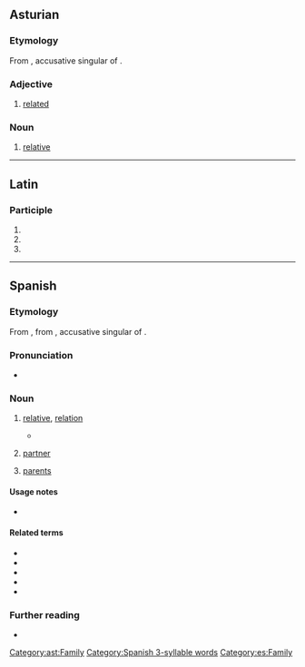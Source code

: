 ==Asturian==

===Etymology===
From {{inh|ast|la|parentem}}, accusative singular of {{m|la|parēns}}.

===Adjective===
{{head|ast|adjective}}

# [[related]]

===Noun===
{{head|ast|noun}}

# [[relative]]

[[Category:ast:Family]]

----

==Latin==

===Participle===
{{la-part-form|pariente}}

# {{inflection of|la|pariēns||abl|m|s}}
# {{inflection of|la|pariēns||abl|f|s}}
# {{inflection of|la|pariēns||abl|n|s}}

----

==Spanish==

===Etymology===
From {{inh|es|osp|pariente}}, from {{inh|es|la|parentem}}, accusative singular of {{m|la|parēns}}.

===Pronunciation===
* {{es-IPA}}

===Noun===
{{es-noun|mf|f=+|f2=parienta}}

# [[relative]], [[relation]] {{gloss|member of one's family}}
#: {{syn|es|familiar|miembro de la familia}}
#* {{quote-web|es|url=https://elpais.com/internacional/2021-02-17/ostracismo-familiar-para-un-congresista-republicano-por-renegar-de-trump-eres-una-decepcion-para-dios.html|title=Ostracismo familiar para un congresista republicano por renegar de Trump: “Eres una decepción para Dios”|date=2021-02-17|author=Amanda Mars|work=El País|passage=Acto seguido, 11 '''parientes''' le enviaron una carta de dos páginas en la que le acusan de haberse unido al “ejército del diablo”.|translation=Immediately afterwards, 11 '''relatives''' sent a two-page letter accusing him of having joined the “devil's army”.}}
# {{lb|es|colloquial}} [[partner]]
#: {{syn|es|pareja}}
# {{lb|es|obsolete|in the plural}} [[parent]]s

====Usage notes====
* {{U:es:false friend|padre|es2=madre|en=parent}}

====Related terms====
* {{l|es|parir}}
* {{l|es|parienta}}
* {{l|es|parentela}}
* {{l|es|parentesco}}
* {{l|es|emparentar}}

===Further reading===
* {{R:DRAE}}

{{C|es|Family members}}

[[Category:Spanish 3-syllable words]]
[[Category:es:Family]]
